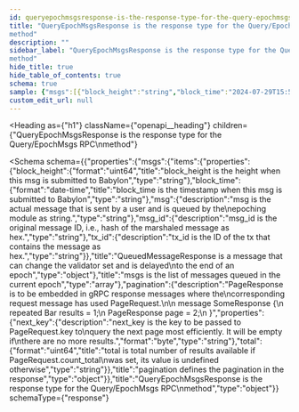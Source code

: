 ```yaml
---
id: queryepochmsgsresponse-is-the-response-type-for-the-query-epochmsgs-rpc-method
title: "QueryEpochMsgsResponse is the response type for the Query/EpochMsgs RPC
method"
description: ""
sidebar_label: "QueryEpochMsgsResponse is the response type for the Query/EpochMsgs RPC
method"
hide_title: true
hide_table_of_contents: true
schema: true
sample: {"msgs":[{"block_height":"string","block_time":"2024-07-29T15:51:28.071Z","msg":"string","msg_id":"string","tx_id":"string"}],"pagination":{"next_key":"string","total":"string"}}
custom_edit_url: null
---
```



<Heading
  as={"h1"}
  className={"openapi__heading"}
  children={"QueryEpochMsgsResponse is the response type for the Query/EpochMsgs RPC\nmethod"}
>
</Heading>





<Schema
  schema={{"properties":{"msgs":{"items":{"properties":{"block_height":{"format":"uint64","title":"block_height is the height when this msg is submitted to Babylon","type":"string"},"block_time":{"format":"date-time","title":"block_time is the timestamp when this msg is submitted to Babylon","type":"string"},"msg":{"description":"msg is the actual message that is sent by a user and is queued by the\nepoching module as string.","type":"string"},"msg_id":{"description":"msg_id is the original message ID, i.e., hash of the marshaled message as hex.","type":"string"},"tx_id":{"description":"tx_id is the ID of the tx that contains the message as hex.","type":"string"}},"title":"QueuedMessageResponse is a message that can change the validator set and is delayed\nto the end of an epoch","type":"object"},"title":"msgs is the list of messages queued in the current epoch","type":"array"},"pagination":{"description":"PageResponse is to be embedded in gRPC response messages where the\ncorresponding request message has used PageRequest.\n\n message SomeResponse {\n         repeated Bar results = 1;\n         PageResponse page = 2;\n }","properties":{"next_key":{"description":"next_key is the key to be passed to PageRequest.key to\nquery the next page most efficiently. It will be empty if\nthere are no more results.","format":"byte","type":"string"},"total":{"format":"uint64","title":"total is total number of results available if PageRequest.count_total\nwas set, its value is undefined otherwise","type":"string"}},"title":"pagination defines the pagination in the response","type":"object"}},"title":"QueryEpochMsgsResponse is the response type for the Query/EpochMsgs RPC\nmethod","type":"object"}}
  schemaType={"response"}
>
  
</Schema>
            